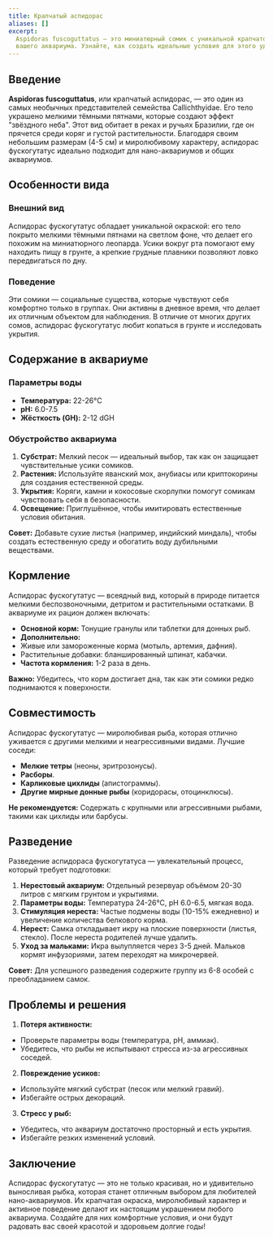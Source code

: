 ```yaml
---
title: Крапчатый аспидорас
aliases: []
excerpt:
  Aspidoras fuscoguttatus — это миниатюрный сомик с уникальной крапчатой окраской, который станет ярким украшением
  вашего аквариума. Узнайте, как создать идеальные условия для этого удивительного обитателя Южной Америки.
---
```


## Введение

**Aspidoras fuscoguttatus**, или крапчатый аспидорас, — это один из самых необычных представителей семейства
Callichthyidae. Его тело украшено мелкими тёмными пятнами, которые создают эффект "звёздного неба". Этот вид обитает в
реках и ручьях Бразилии, где он прячется среди коряг и густой растительности. Благодаря своим небольшим размерам (4-5
см) и миролюбивому характеру, аспидорас фускогутатус идеально подходит для нано-аквариумов и общих аквариумов.

## Особенности вида

### Внешний вид

Аспидорас фускогутатус обладает уникальной окраской: его тело покрыто мелкими тёмными пятнами на светлом фоне, что
делает его похожим на миниатюрного леопарда. Усики вокруг рта помогают ему находить пищу в грунте, а крепкие грудные
плавники позволяют ловко передвигаться по дну.

### Поведение

Эти сомики — социальные существа, которые чувствуют себя комфортно только в группах. Они активны в дневное время, что
делает их отличным объектом для наблюдения. В отличие от многих других сомов, аспидорас фускогутатус любит копаться в
грунте и исследовать укрытия.

## Содержание в аквариуме

### Параметры воды

- **Температура:** 22-26°C
- **pH:** 6.0-7.5
- **Жёсткость (GH):** 2-12 dGH

### Обустройство аквариума

1. **Субстрат:** Мелкий песок — идеальный выбор, так как он защищает чувствительные усики сомиков.
2. **Растения:** Используйте яванский мох, анубиасы или криптокорины для создания естественной среды.
3. **Укрытия:** Коряги, камни и кокосовые скорлупки помогут сомикам чувствовать себя в безопасности.
4. **Освещение:** Приглушённое, чтобы имитировать естественные условия обитания.

**Совет:** Добавьте сухие листья (например, индийский миндаль), чтобы создать естественную среду и обогатить воду
дубильными веществами.

## Кормление

Аспидорас фускогутатус — всеядный вид, который в природе питается мелкими беспозвоночными, детритом и растительными
остатками. В аквариуме их рацион должен включать:

- **Основной корм:** Тонущие гранулы или таблетки для донных рыб.
- **Дополнительно:**
- Живые или замороженные корма (мотыль, артемия, дафния).
- Растительные добавки: бланшированный шпинат, кабачки.
- **Частота кормления:** 1-2 раза в день.

**Важно:** Убедитесь, что корм достигает дна, так как эти сомики редко поднимаются к поверхности.

## Совместимость

Аспидорас фускогутатус — миролюбивая рыба, которая отлично уживается с другими мелкими и неагрессивными видами. Лучшие
соседи:

- **Мелкие тетры** (неоны, эритрозонусы).
- **Расборы**.
- **Карликовые цихлиды** (апистограммы).
- **Другие мирные донные рыбы** (коридорасы, отоцинклюсы).

**Не рекомендуется:** Содержать с крупными или агрессивными рыбами, такими как цихлиды или барбусы.

## Разведение

Разведение аспидораса фускогутатуса — увлекательный процесс, который требует подготовки:

1. **Нерестовый аквариум:** Отдельный резервуар объёмом 20-30 литров с мягким грунтом и укрытиями.
2. **Параметры воды:** Температура 24-26°C, pH 6.0-6.5, мягкая вода.
3. **Стимуляция нереста:** Частые подмены воды (10-15% ежедневно) и увеличение количества белкового корма.
4. **Нерест:** Самка откладывает икру на плоские поверхности (листья, стекло). После нереста родителей лучше удалить.
5. **Уход за мальками:** Икра вылупляется через 3-5 дней. Мальков кормят инфузориями, затем переходят на микрочервей.

**Совет:** Для успешного разведения содержите группу из 6-8 особей с преобладанием самок.

## Проблемы и решения

1. **Потеря активности:**

- Проверьте параметры воды (температура, pH, аммиак).
- Убедитесь, что рыбы не испытывают стресса из-за агрессивных соседей.

2. **Повреждение усиков:**

- Используйте мягкий субстрат (песок или мелкий гравий).
- Избегайте острых декораций.

3. **Стресс у рыб:**

- Убедитесь, что аквариум достаточно просторный и есть укрытия.
- Избегайте резких изменений условий.

## Заключение

Аспидорас фускогутатус — это не только красивая, но и удивительно выносливая рыбка, которая станет отличным выбором для
любителей нано-аквариумов. Их крапчатая окраска, миролюбивый характер и активное поведение делают их настоящим
украшением любого аквариума. Создайте для них комфортные условия, и они будут радовать вас своей красотой и здоровьем
долгие годы!
